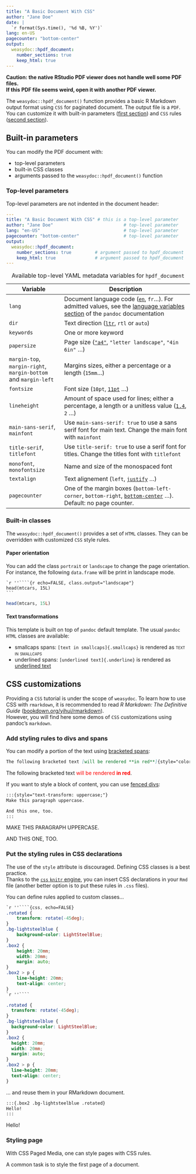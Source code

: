 ```yaml
---
title: "A Basic Document With CSS" 
author: "Jane Doe" 
date: | 
  `r format(Sys.time(), '%d %B, %Y')`
lang: en-US
pagecounter: "bottom-center"
output: 
  weasydoc::hpdf_document:
    number_sections: true
    keep_html: true
---
```


**Caution: the native RStudio PDF viewer does not handle well some PDF files.  
If this PDF file seems weird, open it with another PDF viewer.**

The `weasydoc::hpdf_document()` function provides a basic R Markdown output 
format using `CSS` for paginated document. 
The output file is a `PDF`. 
You can customize it with built-in parameters ([first section](#parameters)) 
and `CSS` rules ([second section](#customizations)).  

## Built-in parameters {#parameters}

You can modify the PDF document with:

- top-level parameters  
- built-in CSS classes  
- arguments passed to the `weasydoc::hpdf_document()` function

### Top-level parameters

Top-level parameters are not indented in the document header:

``` .yaml
---
title: "A Basic Document With CSS" # this is a top-level parameter
author: "Jane Doe"                           # top-level parameter
lang: "en-US"                                # top-level parameter
pagecounter: "bottom-center"                 # top-level parameter
output:   
  weasydoc::hpdf_document:  
    number_sections: true         # argument passed to hpdf_document
    keep_html: true               # argument passed to hpdf_document
---
```

Table: Available top-level YAML metadata variables for `hpdf_document`

Variable|Description
---------------|-----------------------------------
`lang`|Document language code ([`en`]{.underline}, `fr`...). For admitted values, see the [language variables section](http://pandoc.org/MANUAL.html#language-variables) of the `pandoc` documentation
`dir`|Text direction ([`ltr`]{.underline}, `rtl` or `auto`)
`keywords`|One or more keyword
`papersize`|Page size ([`"a4"`]{.underline}, `"letter landscape"`, `"4in 6in"` ...)
`margin-top`, `margin-right`, `margin-bottom` and `margin-left`|Margins sizes, either a percentage or a length (`15mm`...)
`fontsize`|Font size (`10pt`, [`11pt`]{.underline} ...)
`lineheight`|Amount of space used for lines; either a percentage, a length or a unitless value ([`1.4`]{.underline}, `2` ...)
`main-sans-serif`, `mainfont`|Use `main-sans-serif: true` to use a sans serif font for main text. Change the main font with `mainfont`
`title-serif`, `titlefont`|Use `title-serif: true` to use a serif font for titles. Change the titles font with `titlefont`
`monofont`, `monofontsize`|Name and size of the monospaced font
`textalign`|Text alignement (`left`, [`justify`]{.underline} ...)
`pagecounter`|One of the margin boxes (`bottom-left-corner`, `bottom-right`, [`bottom-center`]{.underline} ...). Default: no page counter.


### Built-in classes

The `weasydoc::hpdf_document()` provides a set of `HTML` classes. They can be 
overridden with customized `CSS` style rules.

#### Paper orientation

You can add the class `portrait` or `landscape` to change the page orientation.  
For instance, the following `data.frame` will be print in landscape mode.

    `r ''````{r echo=FALSE, class.output="landscape"}
    head(mtcars, 15L)
    ```

```r
head(mtcars, 15L)
```

#### Text transformations {.portrait}

This template is built on top of `pandoc` default template. The usual `pandoc` 
`HTML` classes are available:

- smallcaps spans: `[text in smallcaps]{.smallcaps}` is rendered as [text in smallcaps]{.smallcaps}
- underlined spans: `[underlined text]{.underline}` is rendered as [underlined text]{.underline} 

## CSS customizations {#customizations .portrait}

Providing a `CSS` tutorial is under the scope of `weasydoc`. To learn how to 
use CSS with `rmarkdown`, it is recommended to read _R Markdown: The Definitive Guide_ ([bookdown.org/yihui/rmarkdown](https://bookdown.org/yihui/rmarkdown/)).   
However, you will find here some demos of `CSS` customizations using pandoc's 
`markdown`.

### Add styling rules to divs and spans

You can modify a portion of the text using 
[bracketed spans](https://pandoc.org/MANUAL.html#extension-bracketed_spans):  

```markdown
The following bracketed text [will be rendered **in red**]{style="color: red;"}.
```

The following bracketed text [will be rendered **in red**]{style="color: red;"}.

If you want to style a block of content, you can use [fenced divs](https://pandoc.org/MANUAL.html#extension-fenced_divs):

```markdown
:::{style="text-transform: uppercase;"}  
Make this paragraph uppercase.  

And this one, too.  
:::  
```

:::{style="text-transform: uppercase;"}  
Make this paragraph uppercase.  

And this one, too.  
:::  

### Put the styling rules in CSS declarations

The use of the `style` attribute is discouraged. Defining CSS classes is a best 
practice.  
Thanks to the [`css` `knitr` engine](https://bookdown.org/yihui/rmarkdown/language-engines.html#javascript-and-css),
you can insert CSS declarations in your `Rmd` file (another better option is to 
put these rules in `.css` files).

You can define rules applied to custom classes...

~~~css
`r ''````{css, echo=FALSE}
.rotated {  
    transform: rotate(-45deg);
}
.bg-lightsteelblue {  
    background-color: LightSteelBlue;
}
.box2 {  
    height: 20mm;
    width: 20mm;
    margin: auto;
}
.box2 > p {  
    line-height: 20mm;
    text-align: center;
}
`r ''````
~~~

```css
.rotated {
  transform: rotate(-45deg);
}
.bg-lightsteelblue {
  background-color: LightSteelBlue;
}
.box2 {
  height: 20mm;
  width: 20mm;
  margin: auto;
}
.box2 > p {
  line-height: 20mm;
  text-align: center;
}
```

... and reuse them in your RMarkdown document.

```markdown
:::{.box2 .bg-lightsteelblue .rotated}
Hello! 
:::
```

:::{.box2 .bg-lightsteelblue .rotated}
Hello! 
:::

### Styling page

With CSS Paged Media, one can style pages with CSS rules.  

A common task is to style the first page of a document. 
